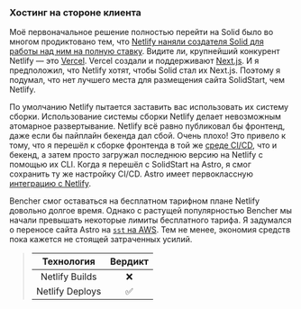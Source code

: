 ### Хостинг на стороне клиента

Моё первоначальное решение полностью перейти на Solid было во многом продиктовано тем, что [Netlify наняли создателя Solid для работы над ним на полную ставку][dev to netlify].
Видите ли, крупнейший конкурент Netlify — это [Vercel][vercel].
Vercel создали и поддерживают [Next.js][next js github].
И я предположил, что Netlify хотят, чтобы Solid стал их Next.js.
Поэтому я подумал, что нет лучшего места для размещения сайта SolidStart, чем Netlify.

По умолчанию Netlify пытается заставить вас использовать их систему сборки.
Использование системы сборки Netlify делает невозможным атомарное развертывание.
Netlify всё равно публиковал бы фронтенд, даже если бы пайплайн бекенда дал сбой.
Очень плохо!
Это привело к тому, что я перешёл к сборке фронтенда в той же [среде CI/CD][continuous integration], что и бекенд, а затем просто загружал последнюю версию на Netlify с помощью их CLI.
Когда я перешёл с SolidStart на Astro,
я смог сохранить ту же настройку CI/CD.
Astro имеет первоклассную [интеграцию с Netlify][astro netlify].

Bencher смог оставаться на бесплатном тарифном плане Netlify довольно долгое время.
Однако с растущей популярностью Bencher мы начали превышать некоторые лимиты бесплатного тарифа.
Я задумался о переносе сайта Astro на [`sst` на AWS][sst aws astro].
Тем не менее, экономия средств пока кажется не стоящей затраченных усилий.

> |   Технология    | Вердикт |
> | :-------------: | :-----: |
> | Netlify Builds  |    ❌    |
> | Netlify Deploys |    ✅    |

[dev to netlify]: https://dev.to/ryansolid/when-netlify-asks-you-to-full-time-oss-you-say-yes-5ccf
[vercel]: https://vercel.com/
[next js github]: https://github.com/vercel/next.js
[continuous integration]: #continuous-integration
[astro netlify]: https://docs.astro.build/ru/guides/integrations-guide/netlify/
[sst aws astro]: https://sst.dev/docs/component/aws/astro/